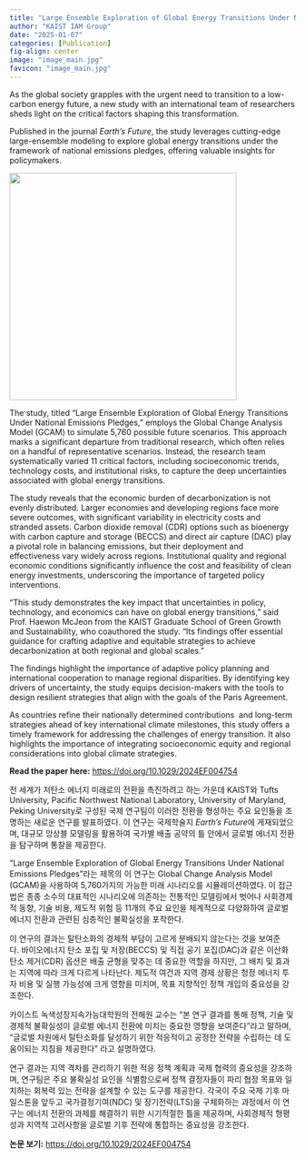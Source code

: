 ```yaml
---
title: "Large Ensemble Exploration of Global Energy Transitions Under National Emissions Pledges"
author: "KAIST IAM Group"
date: "2025-01-07"
categories: [Publication]
fig-align: center
image: "image_main.jpg"
favicon: "image_main.jpg"
---
```


As the global society grapples with the urgent need to transition to a low-carbon energy future, a new study with an international team of researchers sheds light on the critical factors shaping this transformation.

Published in the journal *Earth’s Future*, the study leverages cutting-edge large-ensemble modeling to explore global energy transitions under the framework of national emissions pledges, offering valuable insights for policymakers.

![](image_main.jpg){fig-align="center" width="400"}

The study, titled "Large Ensemble Exploration of Global Energy Transitions Under National Emissions Pledges," employs the Global Change Analysis Model (GCAM) to simulate 5,760 possible future scenarios. This approach marks a significant departure from traditional research, which often relies on a handful of representative scenarios. Instead, the research team systematically varied 11 critical factors, including socioeconomic trends, technology costs, and institutional risks, to capture the deep uncertainties associated with global energy transitions.

The study reveals that the economic burden of decarbonization is not evenly distributed. Larger economies and developing regions face more severe outcomes, with significant variability in electricity costs and stranded assets. Carbon dioxide removal (CDR) options such as bioenergy with carbon capture and storage (BECCS) and direct air capture (DAC) play a pivotal role in balancing emissions, but their deployment and effectiveness vary widely across regions. Institutional quality and regional economic conditions significantly influence the cost and feasibility of clean energy investments, underscoring the importance of targeted policy interventions.

“This study demonstrates the key impact that uncertainties in policy, technology, and economics can have on global energy transitions,” said Prof. Haewon McJeon from the KAIST Graduate School of Green Growth and Sustainability, who coauthored the study. “Its findings offer essential guidance for crafting adaptive and equitable strategies to achieve decarbonization at both regional and global scales.”

The findings highlight the importance of adaptive policy planning and international cooperation to manage regional disparities. By identifying key drivers of uncertainty, the study equips decision-makers with the tools to design resilient strategies that align with the goals of the Paris Agreement.

As countries refine their nationally determined contributions  and long-term strategies ahead of key international climate milestones, this study offers a timely framework for addressing the challenges of energy transition. It also highlights the importance of integrating socioeconomic equity and regional considerations into global climate strategies.

**Read the paper here:** <https://doi.org/10.1029/2024EF004754>

전 세계가 저탄소 에너지 미래로의 전환을 촉진하려고 하는 가운데 KAIST와 Tufts University, Pacific Northwest National Laboratory, University of Maryland, Peking University로 구성된 국제 연구팀이 이러한 전환을 형성하는 주요 요인들을 조명하는 새로운 연구를 발표하였다. 이 연구는 국제학술지 *Earth’s Future*에 게재되었으며, 대규모 앙상블 모델링을 활용하여 국가별 배출 공약의 틀 안에서 글로벌 에너지 전환을 탐구하며 통찰을 제공한다.

"Large Ensemble Exploration of Global Energy Transitions Under National Emissions Pledges"라는 제목의 이 연구는 Global Change Analysis Model (GCAM)을 사용하여 5,760가지의 가능한 미래 시나리오를 시뮬레이션하였다. 이 접근법은 종종 소수의 대표적인 시나리오에 의존하는 전통적인 모델링에서 벗어나 사회경제적 동향, 기술 비용, 제도적 위험 등 11개의 주요 요인을 체계적으로 다양화하여 글로벌 에너지 전환과 관련된 심층적인 불확실성을 포착한다.

이 연구의 결과는 탈탄소화의 경제적 부담이 고르게 분배되지 않는다는 것을 보여준다. 바이오에너지 탄소 포집 및 저장(BECCS) 및 직접 공기 포집(DAC)과 같은 이산화탄소 제거(CDR) 옵션은 배출 균형을 맞추는 데 중요한 역할을 하지만, 그 배치 및 효과는 지역에 따라 크게 다르게 나타난다. 제도적 여건과 지역 경제 상황은 청정 에너지 투자 비용 및 실행 가능성에 크게 영향을 미치며, 목표 지향적인 정책 개입의 중요성을 강조한다.

카이스트 녹색성장지속가능대학원의 전해원 교수는 “본 연구 결과를 통해 정책, 기술 및 경제적 불확실성이 글로벌 에너지 전환에 미치는 중요한 영향을 보여준다”라고 말하며, “글로벌 차원에서 탈탄소화를 달성하기 위한 적응적이고 공정한 전략을 수립하는 데 도움이되는 지침을 제공한다” 라고 설명하였다.

연구 결과는 지역 격차를 관리하기 위한 적응 정책 계획과 국제 협력의 중요성을 강조하며, 연구팀은 주요 불확실성 요인을 식별함으로써 정책 결정자들이 파리 협정 목표와 일치하는 회복력 있는 전략을 설계할 수 있는 도구를 제공한다. 각국이 주요 국제 기후 마일스톤을 앞두고 국가결정기여(NDC) 및 장기전략(LTS)을 구체화하는 과정에서 이 연구는 에너지 전환의 과제를 해결하기 위한 시기적절한 틀을 제공하며, 사회경제적 형평성과 지역적 고려사항을 글로벌 기후 전략에 통합하는 중요성을 강조한다.

**논문 보기:** <https://doi.org/10.1029/2024EF004754>
